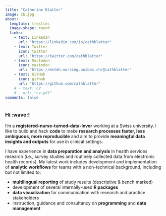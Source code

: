 ```yaml
---
title: "Catherine Blatter"
image: cb.jpg
about:
  template: trestles
  image-shape: round
  links:
    - text: LinkedIn
      url: "https://linkedin.com/in/cathblatter"
    - text: Twitter
      icon: twitter
      url: "https://twitter.com/cathblatter"
    - text: Mastodon
      icon: mastodon
      url: "https://mstdn.nursing.unibas.ch/@cathblatter"
    - text: GitHub
      icon: github
      url: "https://github.com/cathblatter"
    # - text: CV
    #   url: "cv.pdf"
comments: false
---
```

::: {.column-page}

### Hi :wave:!

I’m a **registered-nurse-turned-data-lover** working at a Swiss university. 
I like to build and hack **code** to make **research processes faster, less ambiguous, more reproducible** 
and aim to provide **meaningful data insights and outputs** for use in clinical settings.     

I have experience in **data preparation and analysis** in health services research (i.e., survey studies and routinely collected data from electronic health records). My latest work includes development and implementation of **analytic workflows**  for teams with a non-technical background, including but not limited to:  

  - **multilingual reporting** of study results (descriptive & bench marked)  
  - development of several internally-used **R packages**  
  - **data visualization** for communication with research and practice stakeholders  
  - instruction, guidance and consultancy on **programming** and **data management**  
:::